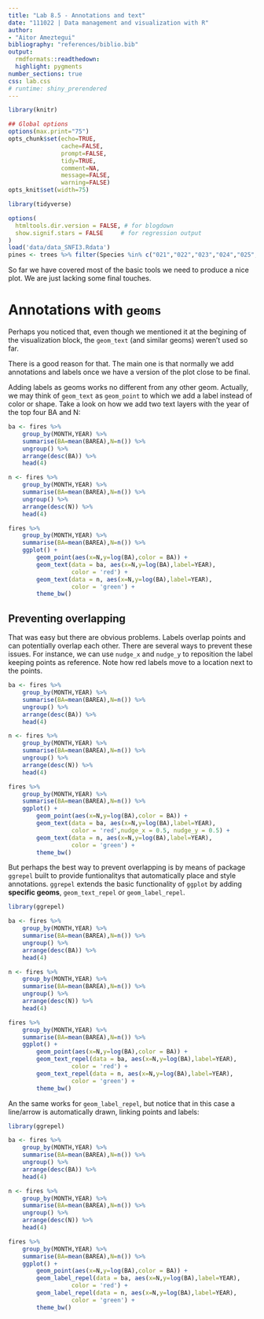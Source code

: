 ```yaml
---
title: "Lab 8.5 - Annotations and text"
date: "111022 | Data management and visualization with R"
author: 
- "Aitor Ameztegui"
bibliography: "references/biblio.bib"
output:
  rmdformats::readthedown:
  highlight: pygments
number_sections: true
css: lab.css
# runtime: shiny_prerendered
---
```

  
  
```r

library(knitr)

## Global options
options(max.print="75")
opts_chunk$set(echo=TRUE,
               cache=FALSE,
               prompt=FALSE,
               tidy=TRUE,
               comment=NA,
               message=FALSE,
               warning=FALSE)
opts_knit$set(width=75)
```


```r
library(tidyverse)

options(
  htmltools.dir.version = FALSE, # for blogdown
  show.signif.stars = FALSE     # for regression output
)
load('data/data_SNFI3.Rdata')
pines <- trees %>% filter(Species %in% c("021","022","023","024","025","026","027","028")) 
```

So far we have covered most of the basic tools we need to produce a nice plot. We are just lacking some final touches. 

# Annotations with `geoms`

Perhaps you noticed that, even though we mentioned it at the begining of the visualization block, the `geom_text` (and similar geoms) weren't used so far.

There is a good reason for that. The main one is that normally we add annotations and labels once we have a version of the plot close to be final.

Adding labels as geoms works no different from any other geom. Actually, we may think of `geom_text` as  `geom_point` to which we add a label instead of color or shape. Take a look on how we add two text layers with the year of the top four BA and N:

```r

ba <- fires %>%
    group_by(MONTH,YEAR) %>%
    summarise(BA=mean(BAREA),N=n()) %>%
    ungroup() %>%
    arrange(desc(BA)) %>%
    head(4)

n <- fires %>%
    group_by(MONTH,YEAR) %>%
    summarise(BA=mean(BAREA),N=n()) %>%
    ungroup() %>%
    arrange(desc(N)) %>%
    head(4)

fires %>%
    group_by(MONTH,YEAR) %>%
    summarise(BA=mean(BAREA),N=n()) %>%
    ggplot() +
        geom_point(aes(x=N,y=log(BA),color = BA)) +
        geom_text(data = ba, aes(x=N,y=log(BA),label=YEAR),
                  color = 'red') +
        geom_text(data = n, aes(x=N,y=log(BA),label=YEAR),
                  color = 'green') +
        theme_bw()
```

## Preventing overlapping

That was easy but there are obvious problems. Labels overlap points and can potentially overlap each other. There are several ways to prevent these issues. For instance, we can use `nudge_x` and `nudge_y` to reposition the label keeping points as reference. Note how red labels move to a location next to the points.

```r

ba <- fires %>%
    group_by(MONTH,YEAR) %>%
    summarise(BA=mean(BAREA),N=n()) %>%
    ungroup() %>%
    arrange(desc(BA)) %>%
    head(4)

n <- fires %>%
    group_by(MONTH,YEAR) %>%
    summarise(BA=mean(BAREA),N=n()) %>%
    ungroup() %>%
    arrange(desc(N)) %>%
    head(4)

fires %>%
    group_by(MONTH,YEAR) %>%
    summarise(BA=mean(BAREA),N=n()) %>%
    ggplot() +
        geom_point(aes(x=N,y=log(BA),color = BA)) +
        geom_text(data = ba, aes(x=N,y=log(BA),label=YEAR),
                  color = 'red',nudge_x = 0.5, nudge_y = 0.5) +
        geom_text(data = n, aes(x=N,y=log(BA),label=YEAR),
                  color = 'green') +
        theme_bw()
```
 
But perhaps the best way to prevent overlapping is by means of package `ggrepel` built to provide funtionalitys that automatically place and style annotations. `ggrepel` extends the basic functionality of `ggplot` by adding **specific geoms**, `geom_text_repel` or `geom_label_repel`.
 
```r

library(ggrepel)

ba <- fires %>%
    group_by(MONTH,YEAR) %>%
    summarise(BA=mean(BAREA),N=n()) %>%
    ungroup() %>%
    arrange(desc(BA)) %>%
    head(4)

n <- fires %>%
    group_by(MONTH,YEAR) %>%
    summarise(BA=mean(BAREA),N=n()) %>%
    ungroup() %>%
    arrange(desc(N)) %>%
    head(4)

fires %>%
    group_by(MONTH,YEAR) %>%
    summarise(BA=mean(BAREA),N=n()) %>%
    ggplot() +
        geom_point(aes(x=N,y=log(BA),color = BA)) +
        geom_text_repel(data = ba, aes(x=N,y=log(BA),label=YEAR),
                  color = 'red') +
        geom_text_repel(data = n, aes(x=N,y=log(BA),label=YEAR),
                  color = 'green') +
        theme_bw()
```

An the same works for `geom_label_repel`, but notice that in this case a line/arrow is automatically drawn, linking points and labels:

```r

library(ggrepel)

ba <- fires %>%
    group_by(MONTH,YEAR) %>%
    summarise(BA=mean(BAREA),N=n()) %>%
    ungroup() %>%
    arrange(desc(BA)) %>%
    head(4)

n <- fires %>%
    group_by(MONTH,YEAR) %>%
    summarise(BA=mean(BAREA),N=n()) %>%
    ungroup() %>%
    arrange(desc(N)) %>%
    head(4)

fires %>%
    group_by(MONTH,YEAR) %>%
    summarise(BA=mean(BAREA),N=n()) %>%
    ggplot() +
        geom_point(aes(x=N,y=log(BA),color = BA)) +
        geom_label_repel(data = ba, aes(x=N,y=log(BA),label=YEAR),
                  color = 'red') +
        geom_label_repel(data = n, aes(x=N,y=log(BA),label=YEAR),
                  color = 'green') +
        theme_bw()
```